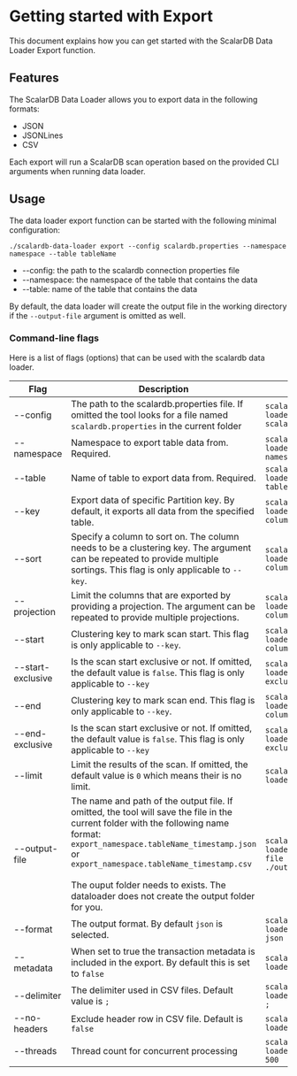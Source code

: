 # Getting started with Export

This document explains how you can get started with the ScalarDB Data Loader Export function.

## Features

The ScalarDB Data Loader allows you to export data in the following formats:

- JSON
- JSONLines
- CSV

Each export will run a ScalarDB scan operation based on the provided CLI arguments when running data loader.

## Usage

The data loader export function can be started with the following minimal configuration:

```
./scalardb-data-loader export --config scalardb.properties --namespace namespace --table tableName
```



- --config:   the path to the scalardb connection properties file
- --namespace:  the namespace of the table that contains the data
- --table: name of the table that contains the data

By default, the data loader will create the output file in the working directory if the `--output-file` argument is omitted as well.

### Command-line flags

Here is a list of flags (options) that can be used with the scalardb data loader.

| Flag              | Description                                                  | Usage                                                  |
| ----------------- | ------------------------------------------------------------ | ------------------------------------------------------ |
| --config          | The path to the scalardb.properties file. If omitted the tool looks for a file named `scalardb.properties` in the current folder | `scalardb-data-loader --config scalardb.properties`    |
| --namespace       | Namespace to export table data from. Required.               | `scalardb-data-loader --namespace namespace`           |
| --table           | Name of table to export data from. Required.                 | `scalardb-data-loader --table tableName`               |
| --key             | Export data of specific Partition key. By default, it exports all data from the specified table. | `scalardb-data-loader --key columnName=value`          |
| --sort            | Specify a column to sort on. The column needs to be a clustering key. The argument can be repeated to provide multiple sortings. This flag is only applicable to `--key`. | `scalardb-data-loader --sort columnName=desc`          |
| --projection      | Limit the columns that are exported by providing a projection. The argument can be repeated to provide multiple projections. | `scalardb-data-loader --projection columnName`         |
| --start           | Clustering key to mark scan start. This flag is only applicable to `--key`.   | `scalardb-data-loader --start columnName=value`        |
| --start-exclusive | Is the scan start exclusive or not. If omitted, the default value is `false`. This flag is only applicable to `--key` | `scalardb-data-loader --start-exclusive`               |
| --end             | Clustering key to mark scan end. This flag is only applicable to `--key`. | `scalardb-data-loader --end columnName=value`          |
| --end-exclusive   | Is the scan start exclusive or not. If omitted, the default value is `false`. This flag is only applicable to `--key`    | `scalardb-data-loader --end-exclusive`                 |
| --limit           | Limit the results of the scan. If omitted, the default value is `0` which means their is no limit. | `scalardb-data-loader --limit 1000`                    |
| --output-file     | The name and path of the output file. If omitted, the tool will save the file in the current folder with the following name format:<br />`export_namespace.tableName_timestamp.json` or `export_namespace.tableName_timestamp.csv`<br /><br />The ouput folder needs to exists. The dataloader does not create the output folder for you. | `scalardb-data-loader --output-file ./out/output.json` |
| --format          | The output format. By default `json` is selected.           | `scalardb-data-loader --format json`                   |
| --metadata        | When set to true the transaction metadata is included in the export. By default this is set to `false` | `scalardb-data-loader --metadata`                      |
| --delimiter       | The delimiter used in CSV files. Default value is `;`        | `scalardb-data-loader --delimiter ;`                   |
| --no-headers      | Exclude header row in CSV file. Default is `false`           | `scalardb-data-loader --no-headers`                    |
| --threads         | Thread count for concurrent processing                       | `scalardb-data-loader --threads 500`                   |

